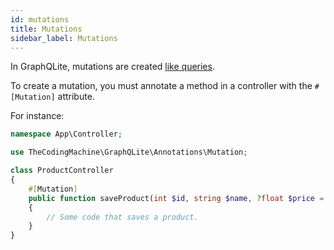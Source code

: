 ```yaml
---
id: mutations
title: Mutations
sidebar_label: Mutations
---
```


In GraphQLite, mutations are created [like queries](queries.mdx).

To create a mutation, you must annotate a method in a controller with the `#[Mutation]` attribute.

For instance:

```php
namespace App\Controller;

use TheCodingMachine\GraphQLite\Annotations\Mutation;

class ProductController
{
    #[Mutation]
    public function saveProduct(int $id, string $name, ?float $price = null): Product
    {
        // Some code that saves a product.
    }
}
```

